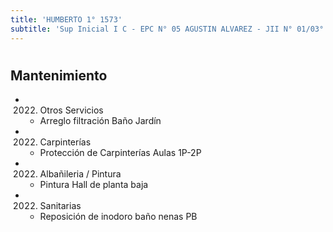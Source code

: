 ```yaml
---
title: 'HUMBERTO 1° 1573'
subtitle: 'Sup Inicial I C - EPC N° 05 AGUSTIN ALVAREZ - JII N° 01/03° - ESEA EN DANZA RAMICONE CURSO VOCACIONAL DE FOLKLORE N° 13'
---
```


#


## Mantenimiento

*  (2022) Otros Servicios 
    + Arreglo filtración Baño Jardín

*  (2022) Carpinterías 
    + Protección de Carpinterías Aulas 1P-2P

*  (2022) Albañileria / Pintura 
    + Pintura Hall de planta baja

*  (2022) Sanitarias 
    + Reposición de inodoro baño nenas PB



